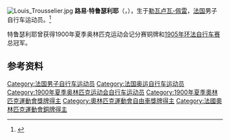 [[File:Louis_Trousselier.jpg|right]]
'''路易·特鲁瑟利耶'''（{{lang-fr|Louis Trousselier}}，{{bd|1881年|1月29日|1939年|4月24日|}}），生于[[勒瓦卢瓦-佩雷|勒瓦卢瓦-佩雷]]，[[法国|法国]]男子自行车运动员。<ref>{{Cite web|title=Louis TROUSSELIER|url=https://olympics.com/zh/athletes/louis-trousselier|accessdate=2021-09-23|work=International Olympic Committee|archive-date=2021-11-27|archive-url=https://web.archive.org/web/20211127133143/https://olympics.com/zh/athletes/louis-trousselier|dead-url=no}}</ref>

特鲁瑟利耶曾获得1900年夏季奥林匹克运动会记分赛铜牌和[[1905年环法自行车赛|1905年环法自行车赛]]总冠军。

== 参考资料 ==
{{reflist}}

{{start box}}
{{succession box|[[亨利·科尔内|亨利·科尔内]]|[[勒内·鲍狄埃|勒内·鲍狄埃]]|[[环法自行车赛|环法自行车赛总冠军]]|1905年}}
{{end box}}

{{Authority control}}
{{DEFAULTSORT:Trousselier, Louis}}
[[Category:法国男子自行车运动员|Category:法国男子自行车运动员]]
[[Category:法国奥运自行车运动员|Category:法国奥运自行车运动员]]
[[Category:1900年夏季奥林匹克运动会自行车运动员|Category:1900年夏季奥林匹克运动会自行车运动员]]
[[Category:1900年夏季奧林匹克運動會獎牌得主|Category:1900年夏季奧林匹克運動會獎牌得主]]
[[Category:奧林匹克運動會自由車獎牌得主|Category:奧林匹克運動會自由車獎牌得主]]
[[Category:法國奧林匹克運動會銅牌得主|Category:法國奧林匹克運動會銅牌得主]]

{{France-bio-stub}}